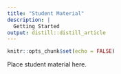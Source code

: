 ```yaml
---
title: "Student Material"
description: |
  Getting Started
output: distill::distill_article
---
```


```r
knitr::opts_chunk$set(echo = FALSE)
```

Place student material here.
